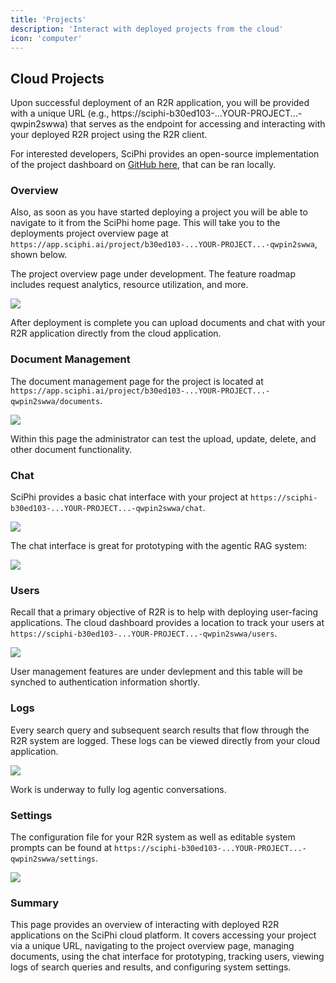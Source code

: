 ```yaml
---
title: 'Projects'
description: 'Interact with deployed projects from the cloud'
icon: 'computer'
---
```

## Cloud Projects

Upon successful deployment of an R2R application, you will be provided with a unique URL (e.g., https://sciphi-b30ed103-...YOUR-PROJECT...-qwpin2swwa) that serves as the endpoint for accessing and interacting with your deployed R2R project using the R2R client.

For interested developers, SciPhi provides an open-source implementation of the project dashboard on [GitHub here](https://github.com/SciPhi-AI/R2R-Application), that can be ran locally.

### Overview

Also, as soon as you have started deploying a project you will be able to navigate to it from the SciPhi home page. This will take you to the deployments project overview page at `https://app.sciphi.ai/project/b30ed103-...YOUR-PROJECT...-qwpin2swwa`, shown below.

<Note> The project overview page under development. The feature roadmap includes request analytics, resource utilization, and more. </Note>


<Frame>
  <img src="/images/overview.png" style={{ borderRadius: '0.5rem' }} />
</Frame>


After deployment is complete you can upload documents and chat with your R2R application directly from the cloud application.


### Document Management

The document management page for the project is located at `https://app.sciphi.ai/project/b30ed103-...YOUR-PROJECT...-qwpin2swwa/documents`.
<Frame>
  <img src="/images/documents.png" style={{ borderRadius: '0.5rem' }} />
</Frame>

Within this page the administrator can test the upload, update, delete, and other document functionality.

### Chat

SciPhi provides a basic chat interface with your project at `https://sciphi-b30ed103-...YOUR-PROJECT...-qwpin2swwa/chat`.
<Frame>
  <img src="/images/chat.png" style={{ borderRadius: '0.5rem' }} />
</Frame>

The chat interface is great for prototyping with the agentic RAG system:

<Frame>
  <img src="/images/chat_2.png" style={{ borderRadius: '0.5rem' }} />
</Frame>

### Users

Recall that a primary objective of R2R is to help with deploying user-facing applications. The cloud dashboard provides a location to track your users at `https://sciphi-b30ed103-...YOUR-PROJECT...-qwpin2swwa/users`.
<Frame>
  <img src="/images/users.png" style={{ borderRadius: '0.5rem' }} />
</Frame>

<Note> User management features are under devlepment and this table will be synched to authentication information shortly. </Note>


### Logs

Every search query and subsequent search results that flow through the R2R system are logged. These logs can be viewed directly from your cloud application.

<Frame>
  <img src="/images/logs.png" style={{ borderRadius: '0.5rem' }} />
</Frame>

<Note> Work is underway to fully log agentic conversations. </Note>




### Settings

The configuration file for your R2R system as well as editable system prompts can be found at `https://sciphi-b30ed103-...YOUR-PROJECT...-qwpin2swwa/settings`.

<Frame>
  <img src="/images/settings_prompts.png" style={{ borderRadius: '0.5rem' }} />
</Frame>


### Summary
This page provides an overview of interacting with deployed R2R applications on the SciPhi cloud platform. It covers accessing your project via a unique URL, navigating to the project overview page, managing documents, using the chat interface for prototyping, tracking users, viewing logs of search queries and results, and configuring system settings.
